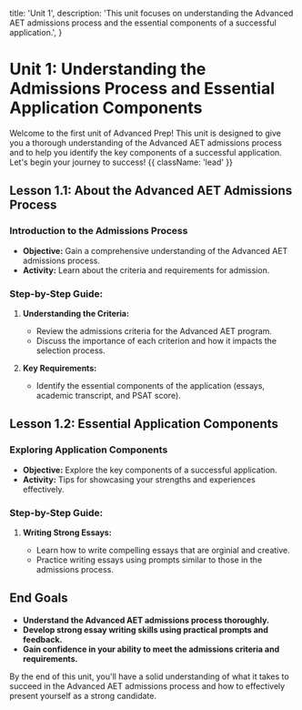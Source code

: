   title: 'Unit 1',
  description:
    'This unit focuses on understanding the Advanced AET admissions process and the essential components of a successful application.',
}

# Unit 1: Understanding the Admissions Process and Essential Application Components

Welcome to the first unit of Advanced Prep! This unit is designed to give you a thorough understanding of the Advanced AET admissions process and to help you identify the key components of a successful application. Let's begin your journey to success! {{ className: 'lead' }}

## Lesson 1.1: About the Advanced AET Admissions Process

### Introduction to the Admissions Process

- **Objective:** Gain a comprehensive understanding of the Advanced AET admissions process.
- **Activity:** Learn about the criteria and requirements for admission.

### Step-by-Step Guide:

1. **Understanding the Criteria:**

   - Review the admissions criteria for the Advanced AET program.
   - Discuss the importance of each criterion and how it impacts the selection process.

2. **Key Requirements:**

   - Identify the essential components of the application (essays, academic transcript, and PSAT score).

## Lesson 1.2: Essential Application Components

### Exploring Application Components

- **Objective:** Explore the key components of a successful application.
- **Activity:** Tips for showcasing your strengths and experiences effectively.

### Step-by-Step Guide:

1. **Writing Strong Essays:**

   - Learn how to write compelling essays that are orginial and creative.
   - Practice writing essays using prompts similar to those in the admissions process.

## End Goals

- **Understand the Advanced AET admissions process thoroughly.**
- **Develop strong essay writing skills using practical prompts and feedback.**
- **Gain confidence in your ability to meet the admissions criteria and requirements.**

By the end of this unit, you'll have a solid understanding of what it takes to succeed in the Advanced AET admissions process and how to effectively present yourself as a strong candidate.
